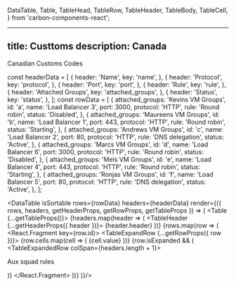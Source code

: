 <!-- SPDX-License-Identifier: Apache-2.0
SPDXVersion: SPDX-2.2
SPDX-FileCopyrightText: Copyright 2020 FreightTrust and Clearing Corporation -->

  DataTable,
  Table,
  TableHead,
  TableRow,
  TableHeader,
  TableBody,
  TableCell,
} from 'carbon-components-react';


---
title: Custtoms
description: Canada
---


<PageDescription>

Canadian Customs Codes

</PageDescription>


const headerData = [
  {
    header: 'Name',
    key: 'name',
  },
  {
    header: 'Protocol',
    key: 'protocol',
  },
  {
    header: 'Port',
    key: 'port',
  },
  {
    header: 'Rule',
    key: 'rule',
  },
  {
    header: 'Attached Groups',
    key: 'attached_groups',
  },
  {
    header: 'Status',
    key: 'status',
  },
];
const rowData = [
  {
    attached_groups: 'Kevins VM Groups',
    id: 'a',
    name: 'Load Balancer 3',
    port: 3000,
    protocol: 'HTTP',
    rule: 'Round robin',
    status: 'Disabled',
  },
  {
    attached_groups: 'Maureens VM Groups',
    id: 'b',
    name: 'Load Balancer 1',
    port: 443,
    protocol: 'HTTP',
    rule: 'Round robin',
    status: 'Starting',
  },
  {
    attached_groups: 'Andrews VM Groups',
    id: 'c',
    name: 'Load Balancer 2',
    port: 80,
    protocol: 'HTTP',
    rule: 'DNS delegation',
    status: 'Active',
  },
  {
    attached_groups: 'Marcs VM Groups',
    id: 'd',
    name: 'Load Balancer 6',
    port: 3000,
    protocol: 'HTTP',
    rule: 'Round robin',
    status: 'Disabled',
  },
  {
    attached_groups: 'Mels VM Groups',
    id: 'e',
    name: 'Load Balancer 4',
    port: 443,
    protocol: 'HTTP',
    rule: 'Round robin',
    status: 'Starting',
  },
  {
    attached_groups: 'Ronjas VM Groups',
    id: 'f',
    name: 'Load Balancer 5',
    port: 80,
    protocol: 'HTTP',
    rule: 'DNS delegation',
    status: 'Active',
  },
];

<DataTable isSortable
rows={rowData}
headers={headerData}
render={({ rows, headers, getHeaderProps, getRowProps, getTableProps }) => (
<TableContainer title="DataTable with expansion">
	<Table {...getTableProps()}>
		<TableHead>
			<TableRow>
				<TableExpandHeader />
				{headers.map(header => (
					<TableHeader {...getHeaderProps({ header })}>
						{header.header}
					</TableHeader>
				))}
			</TableRow>
		</TableHead>
		<TableBody>
			{rows.map(row => (
				<React.Fragment key={row.id}>
					<TableExpandRow {...getRowProps({ row })}>
						{row.cells.map(cell => (
							<TableCell key={cell.id}>{cell.value}</TableCell>
						))}
					</TableExpandRow>
					{row.isExpanded && (
						<TableExpandedRow colSpan={headers.length + 1}>
							<p>Aux squad rules</p>
						</TableExpandedRow>
					)}
				</React.Fragment>
			))}
		</TableBody>
	</Table>
</TableContainer>
)}/>
